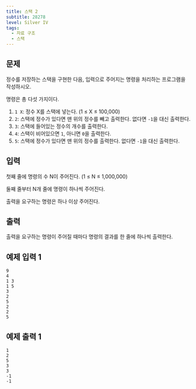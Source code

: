 ```yaml
---
title: 스택 2
subtitle: 28278
level: Silver IV
tags:
  - 자료 구조
  - 스택
---
```


## 문제

정수를 저장하는 스택을 구현한 다음, 입력으로 주어지는 명령을 처리하는 프로그램을 작성하시오.

명령은 총 다섯 가지이다.

1.  `1 X`: 정수 X를 스택에 넣는다. (1 ≤ X ≤ 100,000)
2.  `2`: 스택에 정수가 있다면 맨 위의 정수를 빼고 출력한다. 없다면 `-1`을 대신 출력한다.
3.  `3`: 스택에 들어있는 정수의 개수를 출력한다.
4.  `4`: 스택이 비어있으면 `1`, 아니면 `0`을 출력한다.
5.  `5`: 스택에 정수가 있다면 맨 위의 정수를 출력한다. 없다면 `-1`을 대신 출력한다.

## 입력

첫째 줄에 명령의 수 N이 주어진다. (1 ≤ N ≤ 1,000,000)

둘째 줄부터 N개 줄에 명령이 하나씩 주어진다.

출력을 요구하는 명령은 하나 이상 주어진다.

## 출력

출력을 요구하는 명령이 주어질 때마다 명령의 결과를 한 줄에 하나씩 출력한다.

## 예제 입력 1

```
9
4
1 3
1 5
3
2
5
2
2
5
```

## 예제 출력 1

```
1
2
5
3
3
-1
-1
```
